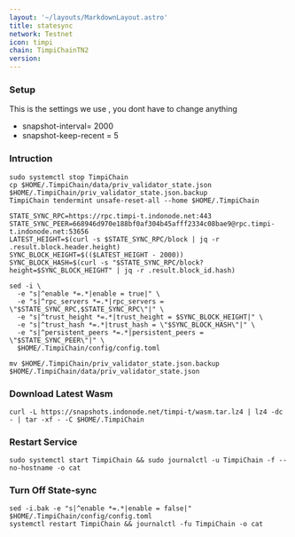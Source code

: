 ```yaml
---
layout: '~/layouts/MarkdownLayout.astro'
title: statesync
network: Testnet
icon: timpi
chain: TimpiChainTN2
version: 
---
```

### Setup
This is the settings we use , you dont have to change anything

- snapshot-interval= 2000
- snapshot-keep-recent = 5

### Intruction

```
sudo systemctl stop TimpiChain
cp $HOME/.TimpiChain/data/priv_validator_state.json $HOME/.TimpiChain/priv_validator_state.json.backup
TimpiChain tendermint unsafe-reset-all --home $HOME/.TimpiChain

STATE_SYNC_RPC=https://rpc.timpi-t.indonode.net:443
STATE_SYNC_PEER=668946d970e188bf0af304b45afff2334c08bae9@rpc.timpi-t.indonode.net:53656
LATEST_HEIGHT=$(curl -s $STATE_SYNC_RPC/block | jq -r .result.block.header.height)
SYNC_BLOCK_HEIGHT=$(($LATEST_HEIGHT - 2000))
SYNC_BLOCK_HASH=$(curl -s "$STATE_SYNC_RPC/block?height=$SYNC_BLOCK_HEIGHT" | jq -r .result.block_id.hash)

sed -i \
  -e "s|^enable *=.*|enable = true|" \
  -e "s|^rpc_servers *=.*|rpc_servers = \"$STATE_SYNC_RPC,$STATE_SYNC_RPC\"|" \
  -e "s|^trust_height *=.*|trust_height = $SYNC_BLOCK_HEIGHT|" \
  -e "s|^trust_hash *=.*|trust_hash = \"$SYNC_BLOCK_HASH\"|" \
  -e "s|^persistent_peers *=.*|persistent_peers = \"$STATE_SYNC_PEER\"|" \
  $HOME/.TimpiChain/config/config.toml

mv $HOME/.TimpiChain/priv_validator_state.json.backup $HOME/.TimpiChain/data/priv_validator_state.json
```

### Download Latest Wasm
```
curl -L https://snapshots.indonode.net/timpi-t/wasm.tar.lz4 | lz4 -dc - | tar -xf - -C $HOME/.TimpiChain
```

### Restart Service
```
sudo systemctl start TimpiChain && sudo journalctl -u TimpiChain -f --no-hostname -o cat
```

### Turn Off State-sync
```
sed -i.bak -e "s|^enable *=.*|enable = false|" $HOME/.TimpiChain/config/config.toml
systemctl restart TimpiChain && journalctl -fu TimpiChain -o cat
```